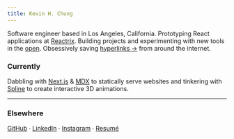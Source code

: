```yaml
---
title: Kevin H. Chung
---
```


Software engineer based in <serif>Los Angeles, California</serif>. Prototyping React applications at [Reactrix](https://www.reactrix.app/). Building projects and experimenting with new tools in the [open](https://github.com/kevhjc). Obsessively saving [hyperlinks &#8594;](/bookmarks) from around the internet.

### <serif>Currently</serif>

Dabbling with [Next.js](https://nextjs.org/) & [MDX](https://mdxjs.com/) to statically serve websites and tinkering with [Spline](https://spline.design/) to create interactive 3D animations.

---

### <serif>Elsewhere</serif>

[GitHub](https://github.com/kevhjc) · [LinkedIn](https://www.linkedin.com/in/kevc/) · [Instagram](https://instagram.com/kevhjc) · [Resumé](https://read.cv/kevc)
